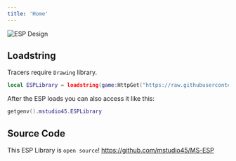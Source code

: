 ```yaml
---
title: 'Home'
---
```


![ESP Design](/images/esp_design.png)

## Loadstring

<Info>Tracers require `Drawing` library.</Info>
```lua esp_lib.lua
local ESPLibrary = loadstring(game:HttpGet("https://raw.githubusercontent.com/mstudio45/MS-ESP/refs/heads/main/source.lua"))()
```

After the ESP loads you can also access it like this:
```lua esp_from_getgenv.lua
getgenv().mstudio45.ESPLibrary
```

## Source Code
This ESP Library is `open source`! https://github.com/mstudio45/MS-ESP
